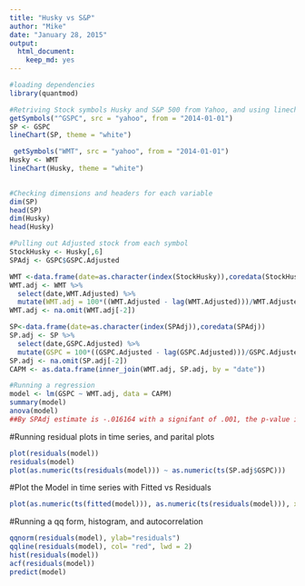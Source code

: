 ```yaml
---
title: "Husky vs S&P"
author: "Mike"
date: "January 28, 2015"
output:
  html_document:
    keep_md: yes
---
```





```r
#loading dependencies
library(quantmod)


```



```r
#Retriving Stock symbols Husky and S&P 500 from Yahoo, and using linecharts.
getSymbols("^GSPC", src = "yahoo", from = "2014-01-01")
SP <- GSPC
lineChart(SP, theme = "white")
```

```r

 getSymbols("WMT", src = "yahoo", from = "2014-01-01")
Husky <- WMT
lineChart(Husky, theme = "white")
          
```



```r
#Checking dimensions and headers for each variable
dim(SP)
head(SP)
dim(Husky)
head(Husky)

```



```r
#Pulling out Adjusted stock from each symbol
StockHusky <- Husky[,6]
SPAdj <- GSPC$GSPC.Adjusted

WMT <-data.frame(date=as.character(index(StockHusky)),coredata(StockHusky))
WMT.adj <- WMT %>% 
  select(date,WMT.Adjusted) %>% 
  mutate(WMT.adj = 100*((WMT.Adjusted - lag(WMT.Adjusted)))/WMT.Adjusted)
WMT.adj <- na.omit(WMT.adj[-2])

SP<-data.frame(date=as.character(index(SPAdj)),coredata(SPAdj))
SP.adj <- SP %>% 
  select(date,GSPC.Adjusted) %>% 
  mutate(GSPC = 100*((GSPC.Adjusted - lag(GSPC.Adjusted)))/GSPC.Adjusted)
SP.adj <- na.omit(SP.adj[-2])
CAPM <- as.data.frame(inner_join(WMT.adj, SP.adj, by = "date"))

```



```r
#Running a regression
model <- lm(GSPC ~ WMT.adj, data = CAPM)
summary(model)
anova(model)
##By SPAdj estimate is -.016164 with a signifant of .001, the p-value is .001002. For everytime the stock for S&P 500 increases, the Stock for Husky decreases by -.016154 percent. This means that the S&P 500 returns are not strongly correlated...
```

#Running residual plots in time series, and parital plots 

```r

plot(residuals(model))
residuals(model)
plot(as.numeric(ts(residuals(model))) ~ as.numeric(ts(SP.adj$GSPC)))


```

#Plot the Model in time series with Fitted vs Residuals

```r
plot(as.numeric(ts(fitted(model))), as.numeric(ts(residuals(model))), xlab="Fitted", ylab= "residuals")
```

#Running a qq form, histogram, and autocorrelation

```r

qqnorm(residuals(model), ylab="residuals")
qqline(residuals(model), col= "red", lwd = 2)
hist(residuals(model))
acf(residuals(model))
predict(model)

```
